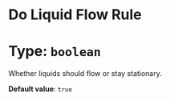# Do Liquid Flow Rule
# Type: `boolean`
Whether liquids should flow or stay stationary.

**Default value**: `true`
